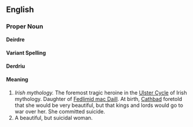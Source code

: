 {{Wikipedia}}
==English==
===Proper Noun===
'''Deirdre'''
====Variant Spelling====
'''Derdriu'''
====Meaning====
#''Irish mythology.'' The foremost tragic heroine in the [[Ulster Cycle]] of Irish mythology. Daughter of [[Fedlimid mac Daill]]. At birth, [[Cathbad]] foretold that she would be very beautiful, but that kings and lords would go to war over her.  She committed suicide.
#A beautiful, but suicidal woman.